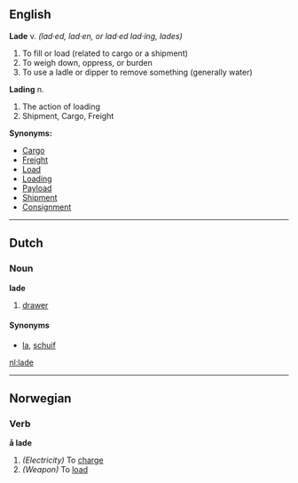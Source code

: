 ==English==
'''Lade'''
v. 
''(lad·ed, lad·en, or lad·ed lad·ing, lades)''

#To fill or load (related to cargo or a shipment)
#To weigh down, oppress, or burden
#To use a ladle or dipper to remove something (generally water)



'''Lading'''
n.

#The action of loading
#Shipment, Cargo, Freight


'''Synonyms:'''
*[[Cargo]]
*[[Freight]]
*[[Load]]
*[[Loading]]
*[[Payload]]
*[[Shipment]]
*[[Consignment]]

----

==Dutch==
===Noun===
'''lade'''

#[[drawer]]

====Synonyms====
*[[la]], [[schuif]]

[[nl:lade]]

----

==Norwegian==
===Verb===
'''å lade'''

# ''(Electricity)'' To [[charge]]
# ''(Weapon)'' To [[load]]